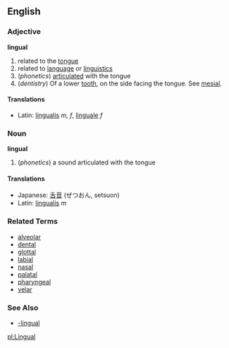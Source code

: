 ==English==
===Adjective===
'''lingual'''

#related to the [[tongue]]
#related to [[language]] or [[linguistics]]
#(''phonetics'') [[articulate]]d with the tongue
#(''dentistry'') Of a lower [[tooth]], on the side facing the tongue. See [[mesial]].
====Translations====
*Latin: [[lingualis]] ''m, f'', [[linguale]] ''f''
===Noun===
'''lingual'''

#(''phonetics'') a sound articulated with the tongue
====Translations====
*Japanese: [[舌音]] (ぜつおん, setsuon)
*Latin: [[lingualis]] ''m''
===Related Terms===
*[[alveolar]]
*[[dental]]
*[[glottal]]
*[[labial]]
*[[nasal]]
*[[palatal]]
*[[pharyngeal]]
*[[velar]]
===See Also===
*[[-lingual]]

[[pl:Lingual]]